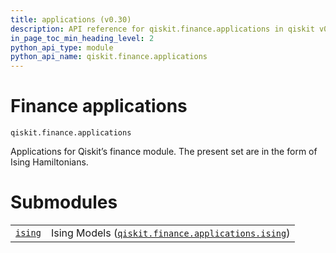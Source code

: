 ```yaml
---
title: applications (v0.30)
description: API reference for qiskit.finance.applications in qiskit v0.30
in_page_toc_min_heading_level: 2
python_api_type: module
python_api_name: qiskit.finance.applications
---
```


<span id="module-qiskit.finance.applications" />

<span id="qiskit-finance-applications" />

<span id="finance-applications-qiskit-finance-applications" />

# Finance applications

`qiskit.finance.applications`

Applications for Qiskit’s finance module. The present set are in the form of Ising Hamiltonians.

# Submodules

|                                                                                                                           |                                                                                                                                                                      |
| ------------------------------------------------------------------------------------------------------------------------- | -------------------------------------------------------------------------------------------------------------------------------------------------------------------- |
| [`ising`](qiskit.finance.applications.ising#module-qiskit.finance.applications.ising "qiskit.finance.applications.ising") | Ising Models ([`qiskit.finance.applications.ising`](qiskit.finance.applications.ising#module-qiskit.finance.applications.ising "qiskit.finance.applications.ising")) |

